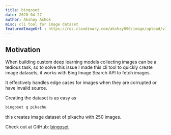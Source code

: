 ```yaml
---
title: bingoset
date: 2020-04-27
author: Akshay Ashok
misc: cli tool for image dataset
featuredImageUrl : https://res.cloudinary.com/akshay090/image/upload/v1598801188/Portfolio_Assets/Projects/Banner/Frame_17_vrltjr.png
---
```


## Motivation 

When building custom deep learning models collecting images can be a tedious task, so to solve this 
issue I made this cli tool to quickly create image datasets, it works with Bing Image Search API to 
fetch images.

It effectively handles edge cases for images when they are corrupted or have invalid source. 

Creating the dataset is as easy as 
```sh
bingoset q pikachu
```
this creates image dataset of pikachu with 250 images.

Check out at GitHub: [bingoset](https://github.com/Akshay090/bingoset)